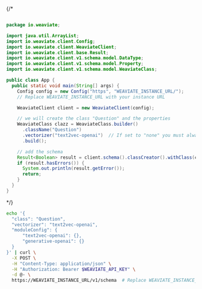 
<Tabs groupId="languages">
<TabItem value="py" label="Python">

<FilteredTextBlock
  text={EndToEndPyCode}
  startMarker="# ===== define collection ====="
  endMarker="# ===== import data ====="
  language="py"
/>

</TabItem>
<TabItem value="js" label="JS/TS">

<FilteredTextBlock
  text={EndToEndTSCode}
  startMarker="// START CreateCollection"
  endMarker="// END CreateCollection"
  language="ts"
/>

</TabItem>

<TabItem value="go" label="Go">
<FilteredTextBlock
  text={GoCollectionDefine}
  startMarker="// START CreateCollection"
  endMarker="// END CreateCollection"
  language="java"
/>
</TabItem>
{/* <TabItem value="java" label="Java">

```java

package io.weaviate;

import java.util.ArrayList;
import io.weaviate.client.Config;
import io.weaviate.client.WeaviateClient;
import io.weaviate.client.base.Result;
import io.weaviate.client.v1.schema.model.DataType;
import io.weaviate.client.v1.schema.model.Property;
import io.weaviate.client.v1.schema.model.WeaviateClass;

public class App {
  public static void main(String[] args) {
    Config config = new Config("https", "WEAVIATE_INSTANCE_URL/");
    // Replace WEAVIATE_INSTANCE_URL with your instance URL

    WeaviateClient client = new WeaviateClient(config);

    // we will create the class "Question" and the properties
    WeaviateClass clazz = WeaviateClass.builder()
      .className("Question")
      .vectorizer("text2vec-openai")  // If set to "none" you must always provide vectors yourself. Could be any other "text2vec-*" also.
      .build();

    // add the schema
    Result<Boolean> result = client.schema().classCreator().withClass(clazz).run();
    if (result.hasErrors()) {
      System.out.println(result.getError());
      return;
    }
  }
}
```

</TabItem> */}
<TabItem value="curl" label="Curl">

```bash
echo '{
  "class": "Question",
  "vectorizer": "text2vec-openai",
  "moduleConfig": {
      "text2vec-openai": {},
      "generative-openai": {}
  }
}' | curl \
  -X POST \
  -H "Content-Type: application/json" \
  -H "Authorization: Bearer $WEAVIATE_API_KEY" \
  -d @- \
  https://WEAVIATE_INSTANCE_URL/v1/schema  # Replace WEAVIATE_INSTANCE_URL with your instance URL
```

</TabItem>
</Tabs>
